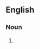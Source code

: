 {{also|équivalences}}
==English==

===Noun===
{{head|en|noun form}}

# {{plural of|equivalence|lang=en}}